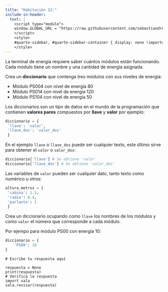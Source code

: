 ```yaml
---
title: "Habitación 12:"
include-in-header:
  text: |
    <script type="module">
    window.GLOBAL_URL = "https://raw.githubusercontent.com/sebastiandres/pyscape/refs/heads/main/quarto/rooms/sala_12.py";
    </script>
    <style>
    #quarto-sidebar, #quarto-sidebar-container { display: none !important; }
    </style>
---
```


La terminal de energía requiere saber cuántos módulos están funcionando. Cada módulo tiene un nombre y una cantidad de energía asignada.

Crea un **diccionario** que contenga tres módulos con sus niveles de energía:

- Módulo PS004 con nivel de energía 80
- Módulo PS014 con nivel de energía 120
- Módulo PS104 con nivel de energía 50


<div class="alert alert-info">
Los diccionarios son un tipo de datos en el mundo de la programación que contienen **valores pares** compuestos por
**llave** y **valor** por ejemplo:

```python
diccionario = {
 'llave': 'valor',
 'llave_dos': 'valor_dos'
 }
```

En el ejemplo `llave` o `llave_dos` puede ser cualquier texto, este último sirve para obtener el `valor` o `valor_dos`:

```python
diccionario['llave'] # Se obtiene 'valor'
diccionario['llave_dos'] # Se obtiene 'valor_dos'
```

Las variables de `valor` pueden ser cualquier dato, tanto texto como numérico u otros:

```python
altura_metros = {
 'cabina': 1.5,
 'radio': 0.4,
 'parlante': 1
 }
```
</div>

::: {.callout-tip title="Pista" collapse="true"}
Crea un diccionario ocupando como `llave` los nombres de los módulos y como `valor` el número que corresponde a cada módulo.

Por ejempo para módulo PS00 con energía 10:

```python 
diccionario = {
    'PS00': 10
}
```
:::

```pyodide-python
# Escribe tu respuesta aquí

respuesta = None
print(respuesta)
# Verifica la respuesta
import sala
sala.revisar(respuesta)
```